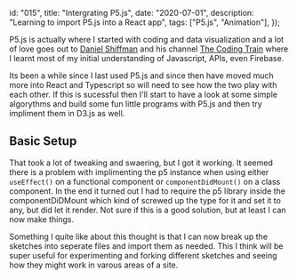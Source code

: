  id: "015",
  title: "Intergrating P5.js",
  date: "2020-07-01",
  description: "Learning to import P5.js into a React app",
  tags: ["P5.js", "Animation"],
});

P5.js is actually where I started with coding and data visualization and a lot
of love goes out to [Daniel Shiffman](https://shiffman.net/) and his channel
[The Coding Train](https://thecodingtrain.com/) where I learnt most of my
initial understanding of Javascript, APIs, even Firebase.

Its been a while since I last used P5.js and since then have moved much more
into React and Typescript so will need to see how the two play with each other.
If this is sucessful then I'll start to have a look at some simple algorythms
and build some fun little programs with P5.js and then try impliment them in
D3.js as well.

## Basic Setup

That took a lot of tweaking and swaering, but I got it working. It seemed there
is a problem with implimenting the p5 instance when using either `useEffect()`
on a functional component or `componentDidMount()` on a class component. In the
end it turned out I had to require the p5 library inside the componentDiDMount
which kind of screwed up the type for it and set it to any, but did let it
render. Not sure if this is a good solution, but at least I can now make things.

Something I quite like about this thought is that I can now break up the
sketches into seperate files and import them as needed. This I think will be
super useful for experimenting and forking different sketches and seeing how
they might work in varous areas of a site.
